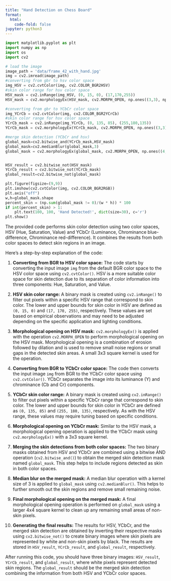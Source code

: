 ```yaml
---
title: "Hand Detection on Chess Board"
format:
  html:
    code-fold: false
jupyter: python3
---
```


```python
import matplotlib.pyplot as plt
import numpy as np
import os
import cv2

# load the image
image_path = 'data/frame_42_with_hand.jpg'
img = cv2.imread(image_path)
#converting from gbr to hsv color space
img_HSV = cv2.cvtColor(img, cv2.COLOR_BGR2HSV)
#skin color range for hsv color space 
HSV_mask = cv2.inRange(img_HSV, (0, 15, 0), (17,170,255)) 
HSV_mask = cv2.morphologyEx(HSV_mask, cv2.MORPH_OPEN, np.ones((3,3), np.uint8))

#converting from gbr to YCbCr color space
img_YCrCb = cv2.cvtColor(img, cv2.COLOR_BGR2YCrCb)
#skin color range for hsv color space 
YCrCb_mask = cv2.inRange(img_YCrCb, (0, 135, 85), (255,180,135)) 
YCrCb_mask = cv2.morphologyEx(YCrCb_mask, cv2.MORPH_OPEN, np.ones((3,3), np.uint8))

#merge skin detection (YCbCr and hsv)
global_mask=cv2.bitwise_and(YCrCb_mask,HSV_mask)
global_mask=cv2.medianBlur(global_mask,3)
global_mask = cv2.morphologyEx(global_mask, cv2.MORPH_OPEN, np.ones((4,4), np.uint8))


HSV_result = cv2.bitwise_not(HSV_mask)
YCrCb_result = cv2.bitwise_not(YCrCb_mask)
global_result=cv2.bitwise_not(global_mask)

plt.figure(figsize=(9,9))
plt.imshow(cv2.cvtColor(img, cv2.COLOR_BGR2RGB))
plt.axis("off")
w,h=global_mask.shape
percent_skin = (np.sum(global_mask != 0)/(w * h)) * 100
if int(percent_skin) > 1:
    plt.text(100, 100, 'Hand Detected!', dict(size=30), c='r')
plt.show()

```

The provided code performs skin color detection using two color spaces, HSV (Hue, Saturation, Value) and YCbCr (Luminance, Chrominance blue-difference, Chrominance red-difference). It combines the results from both color spaces to detect skin regions in an image.

Here's a step-by-step explanation of the code:

1. **Converting from BGR to HSV color space:**
   The code starts by converting the input image `img` from the default BGR color space to the HSV color space using `cv2.cvtColor()`. HSV is a more suitable color space for skin detection due to its separation of color information into three components: Hue, Saturation, and Value.

2. **HSV skin color range:**
   A binary mask is created using `cv2.inRange()` to filter out pixels within a specific HSV range that correspond to skin color. The lower and upper bounds for skin color in HSV are defined as `(0, 15, 0)` and `(17, 170, 255)`, respectively. These values are set based on empirical observations and may need to be adjusted depending on the specific application and lighting conditions.

3. **Morphological opening on HSV mask:**
   `cv2.morphologyEx()` is applied with the operation `cv2.MORPH_OPEN` to perform morphological opening on the HSV mask. Morphological opening is a combination of erosion followed by dilation and is used to remove small noise regions or small gaps in the detected skin areas. A small 3x3 square kernel is used for the operation.

4. **Converting from BGR to YCbCr color space:**
   The code then converts the input image `img` from BGR to the YCbCr color space using `cv2.cvtColor()`. YCbCr separates the image into its luminance (Y) and chrominance (Cb and Cr) components.

5. **YCbCr skin color range:**
   A binary mask is created using `cv2.inRange()` to filter out pixels within a specific YCbCr range that correspond to skin color. The lower and upper bounds for skin color in YCbCr are defined as `(0, 135, 85)` and `(255, 180, 135)`, respectively. As with the HSV range, these values may require tuning based on specific conditions.

6. **Morphological opening on YCbCr mask:**
   Similar to the HSV mask, a morphological opening operation is applied to the YCbCr mask using `cv2.morphologyEx()` with a 3x3 square kernel.

7. **Merging the skin detections from both color spaces:**
   The two binary masks obtained from HSV and YCbCr are combined using a bitwise AND operation (`cv2.bitwise_and()`) to obtain the merged skin detection mask named `global_mask`. This step helps to include regions detected as skin in both color spaces.

8. **Median blur on the merged mask:**
   A median blur operation with a kernel size of 3 is applied to `global_mask` using `cv2.medianBlur()`. This helps to further smooth out the skin regions and remove small remaining noise.

9. **Final morphological opening on the merged mask:**
   A final morphological opening operation is performed on `global_mask` using a larger 4x4 square kernel to clean up any remaining small areas of non-skin pixels.

10. **Generating the final results:**
   The results for HSV, YCbCr, and the merged skin detection are obtained by inverting their respective masks using `cv2.bitwise_not()` to create binary images where skin pixels are represented by white and non-skin pixels by black. The results are stored in `HSV_result`, `YCrCb_result`, and `global_result`, respectively.

After running this code, you should have three binary images: `HSV_result`, `YCrCb_result`, and `global_result`, where white pixels represent detected skin regions. The `global_result` should be the merged skin detection combining the information from both HSV and YCbCr color spaces.
